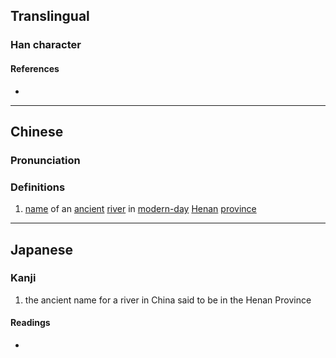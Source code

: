 {{character info}}
==Translingual==

===Han character===
{{Han char|rn=85|rad=水|as=13|sn=16|four=|canj=EYDL,XEYDL|ids=⿰氵新}}

====References====
* {{Han ref|kx=0653.300|dkj=18415|hdz=31764.020|uh=6FB5|ud=28597}}

----

==Chinese==
{{zh-forms}}

===Pronunciation===
{{zh-pron
|m=zhēn
|c=zeon1
|mc=
|oc=
|ma=
|cat=pn
}}

===Definitions===
{{zh-hanzi}}

# [[name]] of an [[ancient]] [[river]] in [[modern-day]] [[Henan]] [[province]]

----

==Japanese==

===Kanji===
{{ja-kanji|grade=|rs=水13}}

# the ancient name for a river in China said to be in the Henan Province

====Readings====
* {{ja-readings|on=[[しん]] (shin)|kun=}}